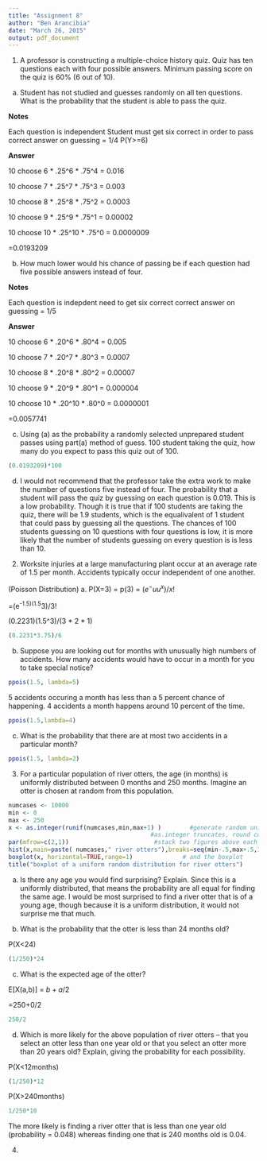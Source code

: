 ```yaml
---
title: "Assignment 8"
author: "Ben Arancibia"
date: "March 26, 2015"
output: pdf_document
---
```


1. A professor is constructing a multiple-choice history quiz. Quiz has ten questions each with four possible answers. Minimum passing score on the quiz is 60% (6 out of 10).

a. Student has not studied and guesses randomly on all ten questions. What is the probability that the student is able to pass the quiz.

**Notes**

Each question is independent
Student must get six correct in order to pass
correct answer on guessing = 1/4 
P(Y>=6)

__Answer__

10 choose 6 * .25^6 * .75^4 = 0.016

10 choose 7 * .25^7 * .75^3 = 0.003

10 choose 8 * .25^8 * .75^2 = 0.0003

10 choose 9 * .25^9 * .75^1 = 0.00002

10 choose 10 * .25^10 * .75^0 = 0.0000009

=0.0193209

b. How much lower would his chance of passing be if each question had five possible answers instead of four.

**Notes**

Each question is indepdent
need to get six correct
correct answer on guessing = 1/5

__Answer__

10 choose 6 * .20^6 * .80^4 = 0.005

10 choose 7 * .20^7 * .80^3 = 0.0007

10 choose 8 * .20^8 * .80^2 = 0.00007

10 choose 9 * .20^9 * .80^1 = 0.000004

10 choose 10 * .20^10 * .80^0 = 0.0000001

=0.0057741

c. Using (a) as the probability a randomly selected unprepared student passes using part(a) method of guess. 100 student taking the quiz, how many do you expect to pass this quiz out of 100.

```r
(0.0193209)*100
```

d. I would not recommend that the professor take the extra work to make the number of questions five instead of four. The probability that a student will pass the quiz by guessing on each question is 0.019. This is a low probability. Though it is true that if 100 students are taking the quiz, there will be 1.9 students, which is the equalivalent of 1 student that could pass by guessing all the questions. The chances of 100 students guessing on 10 questions with four questions is low, it is more likely that the number of students guessing on every question is is less than 10. 


2. Worksite injuries at a large manufacturing plant occur at an average rate of 1.5 per month. Accidents typically occur independent of one another.

(Poisson Distribution)
a. P(X=3) = p(3) = ($e^-u$$u^x$)/$x!$

=(e^-1.5)(1.5^3)/3!

(0.2231)(1.5^3)/(3 * 2 * 1)

```r
(0.2231*3.75)/6
```

b. Suppose you are looking out for months with unusually high numbers of accidents. How many accidents would have to occur in a month for you to take special notice?

```r
ppois(1.5, lambda=5)
```

5 accidents occuring a month has less than a 5 percent chance of happening. 4 accidents a month happens around 10 percent of the time.

```r
ppois(1.5,lambda=4)
```

c. What is the probability that there are at most two accidents in a particular month?

```r
ppois(1.5, lambda=2)
```

3. For a particular population of river otters, the age (in months) is uniformly distributed between 0 months and 250 months. Imagine an otter is chosen at random from this population.

```r
numcases <- 10000                           
min <- 0                               
max <- 250 
x <- as.integer(runif(numcases,min,max+1) )        #generate random uniform numcases numbers from min to max
                                        #as.integer truncates, round converts to integers, add .5 for equal intervals 
par(mfrow=c(2,1))                        #stack two figures above each other
hist(x,main=paste( numcases," river otters"),breaks=seq(min-.5,max+.5,1))         
boxplot(x, horizontal=TRUE,range=1)              # and the boxplot
title("boxplot of a uniform random distribution for river otters")

```


a. Is there any age you would find surprising? Explain.
Since this is a uniformly distributed, that means the probability are all equal for finding the same age. I would be most surprised to find a river otter that is of a young age, though because it is a uniform distribution, it would not surprise me that much. 

b. What is the probability that the otter is less than 24 months old?

P(X<24)
```r
(1/250)*24
```

c. What is the expected age of the otter?

E[X(a,b)] = $b+a/2$

=250+0/2

```r
250/2
```

d. Which is more likely for the above population of river otters – that you select an otter less than one year old or that you select an otter more than 20 years old? Explain, giving the probability for each possibility.

P(X<12months)
```r
(1/250)*12
```

P(X>240months)
```r
1/250*10
```

The more likely is finding a river otter that is less than one year old (probability = 0.048) whereas finding one that is 240 months old is 0.04.

4. 

